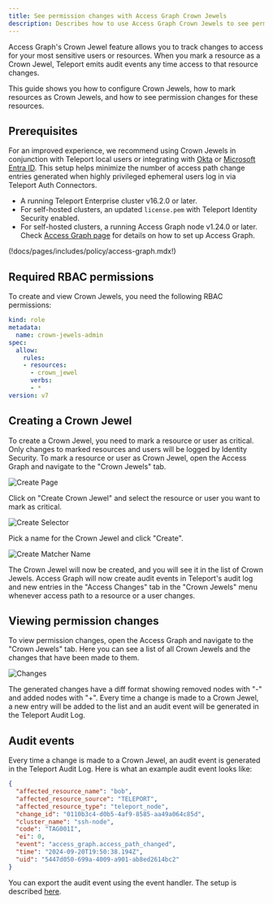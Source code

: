```yaml
---
title: See permission changes with Access Graph Crown Jewels
description: Describes how to use Access Graph Crown Jewels to see permission changes in Teleport.
---
```


Access Graph's Crown Jewel feature allows you to track changes to access for
your most sensitive users or resources. When you mark a resource as a Crown
Jewel, Teleport emits audit events any time access to that resource changes.

This guide shows you how to configure Crown Jewels, how to mark resources as
Crown Jewels, and how to see permission changes for these resources.

## Prerequisites

<Admonition type="tip">

For an improved experience, we recommend using Crown Jewels in conjunction with Teleport local users or integrating with
[Okta](../identity-governance/okta/okta.mdx) or [Microsoft Entra ID](./integrations/entra-id.mdx).
This setup helps minimize the number of access path change entries generated when highly privileged ephemeral users
log in via Teleport Auth Connectors.

</Admonition>

- A running Teleport Enterprise cluster v16.2.0 or later.
- For self-hosted clusters, an updated `license.pem` with Teleport Identity Security enabled.
- For self-hosted clusters, a running Access Graph node v1.24.0 or later.
Check [Access Graph page](identity-security.mdx) for details on
how to set up Access Graph.

(!docs/pages/includes/policy/access-graph.mdx!)

## Required RBAC permissions

To create and view Crown Jewels, you need the following RBAC permissions:

```yaml
kind: role
metadata:
  name: crown-jewels-admin
spec:
  allow:
    rules:
    - resources:
      - crown_jewel
      verbs:
      - *
version: v7
```

## Creating a Crown Jewel

To create a Crown Jewel, you need to mark a resource or user as critical. Only changes to marked resources
and users will be logged by Identity Security.
To mark a resource or user as Crown Jewel, open the Access Graph and navigate to the "Crown Jewels" tab.

![Create Page](../../img/access-graph/crown-jewels/create-page.webp)

Click on "Create Crown Jewel" and select the resource or user you want to mark as critical.

![Create Selector](../../img/access-graph/crown-jewels/create-selector.webp)

Pick a name for the Crown Jewel and click "Create".

![Create Matcher Name](../../img/access-graph/crown-jewels/create-matcher-name.webp)

The Crown Jewel will now be created, and you will see it in the list of Crown Jewels. Access Graph will now create
audit events in Teleport's audit log and new entries in the "Access Changes" tab in the "Crown Jewels" menu whenever
access path to a resource or a user changes.

## Viewing permission changes

To view permission changes, open the Access Graph and navigate to the "Crown Jewels" tab.
Here you can see a list of all Crown Jewels and the changes that have been made to them.

![Changes](../../img/access-graph/crown-jewels/changes.webp)

The generated changes have a diff format showing removed nodes with "-" and added nodes with "+".
Every time a change is made to a Crown Jewel, a new entry will be added to the list and an audit event
will be generated in the Teleport Audit Log.

## Audit events

Every time a change is made to a Crown Jewel, an audit event is generated in the Teleport Audit Log.
Here is what an example audit event looks like:

```json
{
  "affected_resource_name": "bob",
  "affected_resource_source": "TELEPORT",
  "affected_resource_type": "teleport_node",
  "change_id": "0110b3c4-d0b5-4af9-8585-aa49a064c85d",
  "cluster_name": "ssh-node",
  "code": "TAG001I",
  "ei": 0,
  "event": "access_graph.access_path_changed",
  "time": "2024-09-20T19:50:38.194Z",
  "uid": "5447d050-699a-4009-a901-ab8ed2614bc2"
}
```

You can export the audit event using the event handler.
The setup is described [here](../admin-guides/management/export-audit-events/export-audit-events.mdx).
